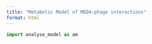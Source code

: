 ```yaml
---
title: "Metabolic Model of MED4-phage interactions"
format: html
---
```



```python
import analyse_model as am
```
